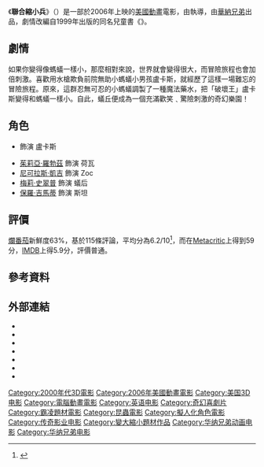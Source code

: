 {{NoteTA
|G1=Movie
|G2=Show
}}
{{Infobox film
| name           = 聯合縮小兵
| original_name  = {{lang|en|''The Ant Bully''}}
| image          = Ant bully.jpg
| caption        = 宣傳海報
| director       = {{link-en|John A. Davis|John A. Davis}}
| producer       = [[湯姆·漢克斯|湯姆·漢克斯]]<br />{{link-en|Gary Goetzman|Gary Goetzman}}<br />{{link-en|John A. Davis|John A. Davis}}
| writer         = {{link-en|John A. Davis|John A. Davis}}
| based on       = {{Based on|''[[The_Ant_Bully|The Ant Bully]]''|John Nickle}}
| starring       = {{link-en|Zach Tyler Eisen|Zach Tyler Eisen}}<br>[[茱莉亞·羅勃茲|茱莉亞·羅勃茲]]<br />[[尼可拉斯·凱吉|尼可拉斯·凱吉]]<br />[[梅莉·史翠普|梅莉·史翠普]]<br />[[保羅·吉馬蒂|保羅·吉馬蒂]] 
| music          = {{link-en|John Debney|John Debney}}
| editing        = Jon Price
| studio         = [[傳奇電影公司|傳奇電影公司]]<br />[[普雷通公司|普雷通公司]]<br />{{link-en|DNA Productions|DNA Productions}}
| distributor    = [[華納兄弟|華納兄弟]]
| released       = {{Film date|2006|07|28}}
| runtime        = 89 分鐘
| country        = {{USA}}
| language       = [[英語|英語]]
| budget         = $5000萬美金
| gross          = $5520萬美金<ref>{{Cite web |url=http://boxofficemojo.com/movies/?id=antbully.htm |title=存档副本 |accessdate=2016-07-01 |archive-date=2016-06-09 |archive-url=https://web.archive.org/web/20160609150855/http://www.boxofficemojo.com/movies/?id=antbully.htm |dead-url=no }}</ref>
}}

《'''聯合縮小兵'''》（{{lang-en|''The Ant Bully''}}）是一部於2006年上映的[[美國|美國]][[動畫電影|動畫]]電影，由{{link-en|John A. Davis|John A. Davis}}執導，由[[華納兄弟|華納兄弟]]出品，劇情改編自1999年出版的同名兒童書《{{link-en|The Ant Bully|The Ant Bully}}》。

== 劇情 ==
如果你變得像螞蟻一樣小，那麼相對來說，世界就會變得很大，而冒險旅程也會加倍刺激。喜歡用水槍欺負前院無助小螞蟻小男孩盧卡斯，就經歷了這樣一場難忘的冒險旅程。原來，這群忍無可忍的小螞蟻調製了一種魔法藥水，把「破壞王」盧卡斯變得和螞蟻一樣小。自此，蟻丘便成為一個充滿歡笑﹑驚險刺激的奇幻樂園！

== 角色 ==
*{{link-en|Zach Tyler Eisen|Zach Tyler Eisen}} 飾演 盧卡斯
*[[茱莉亞·羅勃茲|茱莉亞·羅勃茲]] 飾演 荷瓦
*[[尼可拉斯·凱吉|尼可拉斯·凱吉]] 飾演 Zoc
*[[梅莉·史翠普|梅莉·史翠普]] 飾演 蟻后
*[[保羅·吉馬蒂|保羅·吉馬蒂]] 飾演 斯坦

== 評價 ==
[[爛番茄|爛番茄]]新鮮度63%，基於115條評論，平均分為6.2/10<ref>{{cite web|url=http://www.rottentomatoes.com/m/ant_bully/|title=The Ant Bully (2006)|publisher=[[Rotten_Tomatoes|Rotten Tomatoes]]|accessdate=2015-12-10|archive-date=2015-12-05|archive-url=https://web.archive.org/web/20151205000117/http://www.rottentomatoes.com/m/ant_bully/|dead-url=no}}</ref>，而在[[Metacritic|Metacritic]]上得到59分，[[IMDB|IMDB]]上得5.9分，評價普通。

== 參考資料 ==
{{reflist}}

== 外部連結 ==
* {{Official|http://www.theantbully.com/}}
* {{Cite web|url=http://www2.warnerbros.com/antbully/pdf/THE_ANT_BULLY-Production_Notes.pdf|title=The Ant Bully - Production Notes|format=PDF|work=Warner Brothers|accessdate=2016-07-01|archive-date=2007-01-29|archive-url=https://web.archive.org/web/20070129014049/http://www2.warnerbros.com/antbully/pdf/THE_ANT_BULLY-Production_Notes.pdf|dead-url=no}}
* {{AllMovie title|332269|聯合縮小兵}}
* {{douban|1482079|聯合縮小兵}}
* {{Imdb title|0429589|聯合縮小兵}}
* {{Rotten Tomatoes|ant_bully|聯合縮小兵}}
* {{Mojo title|antbully|聯合縮小兵}}

{{Tom Hanks}}
{{DEFAULTSORT:Ant Bully, The}}
[[Category:2000年代3D電影|Category:2000年代3D電影]]
[[Category:2006年美國動畫電影|Category:2006年美國動畫電影]]
[[Category:美国3D电影|Category:美国3D电影]]
[[Category:電腦動畫電影|Category:電腦動畫電影]]
[[Category:英语电影|Category:英语电影]]
[[Category:奇幻喜劇片|Category:奇幻喜劇片]]
[[Category:霸凌題材電影|Category:霸凌題材電影]]
[[Category:昆蟲電影|Category:昆蟲電影]]
[[Category:擬人化角色電影|Category:擬人化角色電影]]
[[Category:传奇影业电影|Category:传奇影业电影]]
[[Category:變大縮小題材作品|Category:變大縮小題材作品]]
[[Category:华纳兄弟动画电影|Category:华纳兄弟动画电影]]
[[Category:华纳兄弟电影|Category:华纳兄弟电影]]